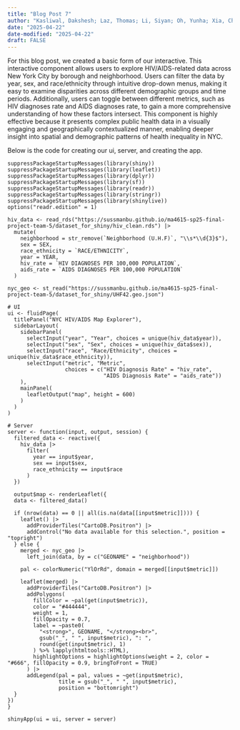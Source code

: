 ```yaml
---
title: "Blog Post 7"
author: "Kasliwal, Dakshesh; Laz, Thomas; Li, Siyan; Oh, Yunha; Xia, Chuancheng"
date: "2025-04-22"
date-modified: "2025-04-22"
draft: FALSE
---
```


For this blog post, we created a basic form of our interactive. This interactive component allows users to explore HIV/AIDS-related data across New York City by borough and neighborhood. Users can filter the data by year, sex, and race/ethnicity through intuitive drop-down menus, making it easy to examine disparities across different demographic groups and time periods. Additionally, users can toggle between different metrics, such as HIV diagnoses rate and AIDS diagnoses rate, to gain a more comprehensive understanding of how these factors intersect. This component is highly effective because it presents complex public health data in a visually engaging and geographically contextualized manner, enabling deeper insight into spatial and demographic patterns of health inequality in NYC.

Below is the code for creating our ui, server, and creating the app.

```shinylive-r
suppressPackageStartupMessages(library(shiny))
suppressPackageStartupMessages(library(leaflet))
suppressPackageStartupMessages(library(dplyr))
suppressPackageStartupMessages(library(sf))
suppressPackageStartupMessages(library(readr))
suppressPackageStartupMessages(library(stringr))
suppressPackageStartupMessages(library(shinylive))
options("readr.edition" = 1)

hiv_data <- read_rds("https://sussmanbu.github.io/ma4615-sp25-final-project-team-5/dataset_for_shiny/hiv_clean.rds") |>
  mutate(
    neighborhood = str_remove(`Neighborhood (U.H.F)`, "\\s*\\d{3}$"),
    sex = SEX,
    race_ethnicity = `RACE/ETHNICITY`,
    year = YEAR,
    hiv_rate = `HIV DIAGNOSES PER 100,000 POPULATION`,
    aids_rate = `AIDS DIAGNOSES PER 100,000 POPULATION`
  )

nyc_geo <- st_read("https://sussmanbu.github.io/ma4615-sp25-final-project-team-5/dataset_for_shiny/UHF42.geo.json")

# UI
ui <- fluidPage(
  titlePanel("NYC HIV/AIDS Map Explorer"),
  sidebarLayout(
    sidebarPanel(
      selectInput("year", "Year", choices = unique(hiv_data$year)),
      selectInput("sex", "Sex", choices = unique(hiv_data$sex)),
      selectInput("race", "Race/Ethnicity", choices = unique(hiv_data$race_ethnicity)),
      selectInput("metric", "Metric",
                  choices = c("HIV Diagnosis Rate" = "hiv_rate",
                              "AIDS Diagnosis Rate" = "aids_rate"))
    ),
    mainPanel(
      leafletOutput("map", height = 600)
    )
  )
)

# Server
server <- function(input, output, session) {
  filtered_data <- reactive({
    hiv_data |>
      filter(
        year == input$year,
        sex == input$sex,
        race_ethnicity == input$race
      )
  })

  output$map <- renderLeaflet({
  data <- filtered_data()
  
  if (nrow(data) == 0 || all(is.na(data[[input$metric]]))) {
    leaflet() |>
      addProviderTiles("CartoDB.Positron") |>
      addControl("No data available for this selection.", position = "topright")
  } else {
    merged <- nyc_geo |>
      left_join(data, by = c("GEONAME" = "neighborhood"))

    pal <- colorNumeric("YlOrRd", domain = merged[[input$metric]])

    leaflet(merged) |>
      addProviderTiles("CartoDB.Positron") |>
      addPolygons(
        fillColor = ~pal(get(input$metric)),
        color = "#444444",
        weight = 1,
        fillOpacity = 0.7,
        label = ~paste0(
          "<strong>", GEONAME, "</strong><br>",
          gsub("_", " ", input$metric), ": ",
          round(get(input$metric), 1)
        ) %>% lapply(htmltools::HTML),
        highlightOptions = highlightOptions(weight = 2, color = "#666", fillOpacity = 0.9, bringToFront = TRUE)
      ) |>
      addLegend(pal = pal, values = ~get(input$metric),
                title = gsub("_", " ", input$metric),
                position = "bottomright")
  }
})
}

shinyApp(ui = ui, server = server)
```


